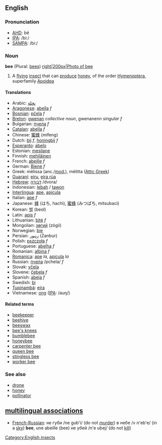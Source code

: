 ==English==

===Pronunciation===
*[[w:AHD|AHD]]: bē
*[[w:IPA|IPA]]: /biː/
*[[w:SAMPA|SAMPA]]: /bi:/

===Noun===
'''bee''' (Plural: [[bees]])
[[image:bee on flower.jpg|right|200px|Photo of bee]]
#A [[fly]]ing [[insect]] that can [[produce]] [[honey]], of the order [[Hymenoptera]], superfamily [[Apoidea]]

====Translations====
*Arabic: [[نحلة]]
*[[Aragonese]]: [[abella]] ''f''
*[[Bosnian]]: [[pčela]] ''f''
*[[Breton]]: [[gwenan]] ''collective noun'', gwenanenn ''singular f''
*Bulgarian: [[пчела]] ''f''
*[[Catalan]]: [[abella]] ''f''
*Chinese: [[蜜蜂]] (mifeng)
*Dutch: [[bij]] ''f'', [[honingbij]] ''f''
*[[Esperanto]]: [[abelo]]
*Estonian: [[mesilane]]
*Finnish: [[mehiläinen]]
*French: [[abeille]] ''f''
*German: [[Biene]] ''f''
*Greek: m&eacute;lissa (anc./[[w:Modern Greek|mod.]]), m&eacute;litta ([[w:Attic Greek|Attic Greek]])
*[[Guaraní]]: [[eiru]], [[eira rúa]]
*[[Hebrew]]: [[דבורה]] /dvora/
*Indonesian: [[lebah]] / [[tawon]]
*[[Interlingua]]: [[ape]], [[apicula]]
*Italian: [[ape]] ''f''
*Japanese: [[蜂]] (はち, hachi), [[蜜蜂]] (みつばち, mitsubaci)
*Korean: [[벌]] (beol)
*Latin: [[:la:apis|apis]] ''f''
*Lithuanian: [[bitė]] ''f''
*Mongolian: [[зөгий]] (z&ouml;gii)
*Norwegian: [[bie]]
*Persian: [[زنبور]] (Zanbur)
*Polish: [[pszczoła]] ''f''
*Portuguese: [[abelha]] ''f''
*Romanian: [[albina]] ''f''
*[[Romanica]]: [[ape]] ''la'', [[apicula]] ''la''
*Russian: [[пчела]] /pchela/ ''f''
*Slovak: [[včela]]
*Slovene: [[čebela]] ''f''
*Spanish: [[abeja]] ''f''
*Swedish: [[bi]]
*[[Tupinambá]]: [[eíra]]
*Vietnamese: [[ong]] ([[International Phonetic Alphabet|IPA]]: /auŋ/)

====Related terms====
*[[beekeeper]]
*[[beehive]]
*[[beeswax]]
*[[bee's knees]]
*[[bumblebee]]
*[[honeybee]]
*[[carpenter bee]]
*[[queen bee]]
*[[stingless bee]]
*[[worker bee]]

===See also===
*[[drone]]
*[[honey]]
*[[pollinator]]
[[Category:English insects]]

==[[multilingual associations]]==
*[[French-Russian]]: не губи /ne gub'i/ (do not [[murder]]) в небе /v n'eb'e/ (in a [[sky]]) '''bee''', une abeille (bee) не убей /n'e ubej/ (do not [[kill]])